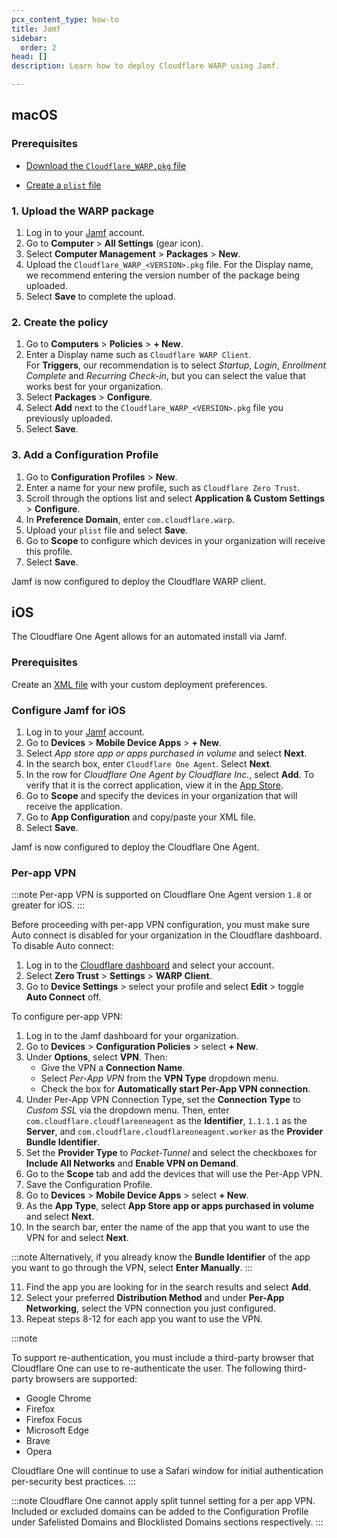 ```yaml
---
pcx_content_type: how-to
title: Jamf
sidebar:
  order: 2
head: []
description: Learn how to deploy Cloudflare WARP using Jamf.

---
```


## macOS

### Prerequisites

* [Download the `Cloudflare_WARP.pkg` file](/cloudflare-one/connections/connect-devices/warp/download-warp/#macos)

* [Create a `plist` file](/cloudflare-one/connections/connect-devices/warp/deployment/mdm-deployment/#create-plist-file)

### 1. Upload the WARP package

1. Log in to your [Jamf](https://www.jamf.com/) account.
2. Go to **Computer** > **All Settings** (gear icon).
3. Select **Computer Management** > **Packages** > **New**.
4. Upload the `Cloudflare_WARP_<VERSION>.pkg` file.
   For the Display name, we recommend entering the version number of the package being uploaded.
5. Select **Save** to complete the upload.

### 2. Create the policy

1. Go to **Computers** > **Policies** > **+ New**.
2. Enter a Display name such as `Cloudflare WARP Client`.\
   For **Triggers**, our recommendation is to select *Startup*, *Login*, *Enrollment Complete* and *Recurring Check-in*, but you can select the value that works best for your organization.
3. Select **Packages** > **Configure**.
4. Select **Add** next to the `Cloudflare_WARP_<VERSION>.pkg` file you previously uploaded.
5. Select **Save**.

### 3. Add a Configuration Profile

1. Go to **Configuration Profiles** > **New**.
2. Enter a name for your new profile, such as `Cloudflare Zero Trust`.
3. Scroll through the options list and select **Application & Custom Settings** > **Configure**.
4. In **Preference Domain**, enter `com.cloudflare.warp`.
5. Upload your `plist` file and select **Save**.
6. Go to **Scope** to configure which devices in your organization will receive this profile.
7. Select **Save**.

Jamf is now configured to deploy the Cloudflare WARP client.

## iOS

The Cloudflare One Agent allows for an automated install via Jamf.

### Prerequisites

Create an [XML file](/cloudflare-one/connections/connect-devices/warp/deployment/mdm-deployment/#ios) with your custom deployment preferences.

### Configure Jamf for iOS

1. Log in to your [Jamf](https://www.jamf.com/) account.
2. Go to **Devices** > **Mobile Device Apps** > **+ New**.
3. Select *App store app or apps purchased in volume* and select **Next**.
4. In the search box, enter `Cloudflare One Agent`. Select **Next**.
5. In the row for *Cloudflare One Agent by Cloudflare Inc.*, select **Add**. To verify that it is the correct application, view it in the [App Store](https://apps.apple.com/us/app/cloudflare-one-agent/id6443476492).
6. Go to **Scope** and specify the devices in your organization that will receive the application.
7. Go to **App Configuration** and copy/paste your XML file.
8. Select **Save**.

Jamf is now configured to deploy the Cloudflare One Agent.

### Per-app VPN

:::note
Per-app VPN is supported on Cloudflare One Agent version `1.8` or greater for iOS.
:::

Before proceeding with per-app VPN configuration, you must make sure Auto connect is disabled for your organization in the Cloudflare dashboard. To disable Auto connect:
1. Log in to the [Cloudflare dashboard](https://dash.cloudflare.com/) and select your account.
2. Select **Zero Trust** > **Settings** > **WARP Client**.
3. Go to **Device Settings** > select your profile and select **Edit** > toggle **Auto Connect** off.

To configure per-app VPN:

1. Log in to the Jamf dashboard for your organization.
2. Go to **Devices** > **Configuration Policies** > select **+ New**.
3. Under **Options**, select **VPN**. Then:
   - Give the VPN a **Connection Name**.
   - Select *Per-App VPN* from the **VPN Type** dropdown menu.
   - Check the box for **Automatically start Per-App VPN connection**.
4. Under Per-App VPN Connection Type, set the **Connection Type** to _Custom SSL_ via the dropdown menu. Then, enter `com.cloudflare.cloudflareoneagent` as the **Identifier**,  `1.1.1.1` as the **Server**, and `com.cloudflare.cloudflareoneagent.worker` as the **Provider Bundle Identifier**.
5. Set the **Provider Type** to _Packet-Tunnel_ and select the checkboxes for **Include All Networks** and **Enable VPN on Demand**.
6. Go to the **Scope** tab and add the devices that will use the Per-App VPN.
7. Save the Configuration Profile.
8. Go to **Devices** > **Mobile Device Apps** > select **+ New**.
9. As the **App Type**, select **App Store app or apps purchased in volume** and select **Next**.
10. In the search bar, enter the name of the app that you want to use the VPN for and select **Next**.

:::note
Alternatively, if you already know the **Bundle Identifier** of the app you want to go through the VPN, select **Enter Manually**.
:::

11. Find the app you are looking for in the search results and select **Add**.
12. Select your preferred **Distribution Method** and under **Per-App Networking**, select the VPN connection you just configured.
13. Repeat steps 8-12 for each app you want to use the VPN.

:::note

To support re-authentication, you must include a third-party browser that Cloudflare One can use to re-authenticate the user. The following third-party browsers are supported:

- Google Chrome
- Firefox
- Firefox Focus
- Microsoft Edge
- Brave
- Opera

Cloudflare One will continue to use a Safari window for initial authentication per-security best practices.
:::

:::note
Cloudflare One cannot apply split tunnel setting for a per app VPN. Included or excluded domains can be added to the Configuration Profile under Safelisted Domains and Blocklisted Domains sections respectively.
:::